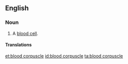 ==English==

===Noun===
{{en-noun|head=[[blood]] [[corpuscle]]}}

# {{context|hematology|cytology}} A [[blood cell]].

====Translations====
{{trans-see|blood cell}}

[[et:blood corpuscle]]
[[id:blood corpuscle]]
[[ta:blood corpuscle]]